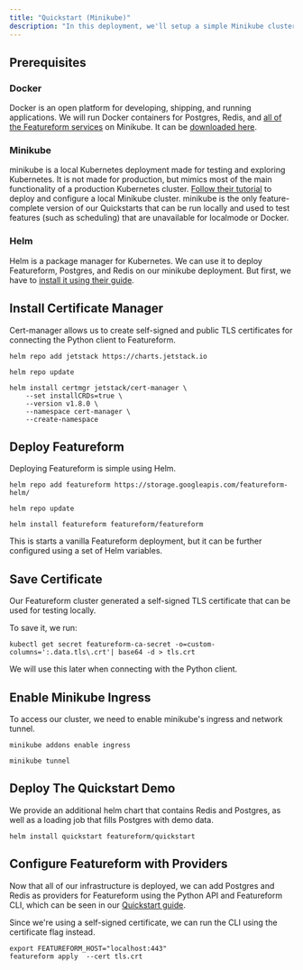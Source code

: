 ```yaml
---
title: "Quickstart (Minikube)"
description: "In this deployment, we'll setup a simple Minikube cluster and deploy Postgres and Redis within it. Then we will deploy Featureform on the Minikube deployment and configure it with Postgres as an Offline Store and Redis as an Inference Store."
---
```


## Prerequisites

### Docker

Docker is an open platform for developing, shipping, and running applications. We will run Docker containers for Postgres, Redis, and [all of the Featureform services](/system-architecture) on Minikube. It can be [downloaded here](https://docs.docker.com/get-docker/).

### Minikube

minikube is a local Kubernetes deployment made for testing and exploring Kubernetes. It is not made for production, but mimics most of the main functionality of a production Kubernetes cluster. [Follow their tutorial](https://minikube.sigs.k8s.io/docs/start/) to deploy and configure a local Minikube cluster. minikube is the only feature-complete version of our Quickstarts that can be run locally and used to test features (such as scheduling) that are unavailable for localmode or Docker.

### Helm

Helm is a package manager for Kubernetes. We can use it to deploy Featureform, Postgres, and Redis on our minikube deployment. But first, we have to [install it using their guide](https://helm.sh/docs/intro/quickstart/).

## Install Certificate Manager

Cert-manager allows us to create self-signed and public TLS certificates for connecting the Python client to Featureform.

```
helm repo add jetstack https://charts.jetstack.io
```

```
helm repo update
```

```
helm install certmgr jetstack/cert-manager \
    --set installCRDs=true \
    --version v1.8.0 \
    --namespace cert-manager \
    --create-namespace
```

## Deploy Featureform

Deploying Featureform is simple using Helm.

```
helm repo add featureform https://storage.googleapis.com/featureform-helm/
```

```
helm repo update
```

```
helm install featureform featureform/featureform
```

This is starts a vanilla Featureform deployment, but it can be further configured using a set of Helm variables.

## Save Certificate

Our Featureform cluster generated a self-signed TLS certificate that can be used for testing locally.

To save it, we run:

```
kubectl get secret featureform-ca-secret -o=custom-columns=':.data.tls\.crt'| base64 -d > tls.crt
```

We will use this later when connecting with the Python client.

## Enable Minikube Ingress

To access our cluster, we need to enable minikube's ingress and network tunnel.

```
minikube addons enable ingress
```

```
minikube tunnel
```

## Deploy The Quickstart Demo

We provide an additional helm chart that contains Redis and Postgres, as well as a loading job that fills Postgres with demo data.

```
helm install quickstart featureform/quickstart
```

## Configure Featureform with Providers

Now that all of our infrastructure is deployed, we can add Postgres and Redis as providers for Featureform using the Python API and Featureform CLI, which can be seen in our [Quickstart guide](/getting-started/registering-infrastructure-providers).

Since we're using a self-signed certificate, we can run the CLI using the certificate flag instead.

```
export FEATUREFORM_HOST="localhost:443"
featureform apply  --cert tls.crt
```